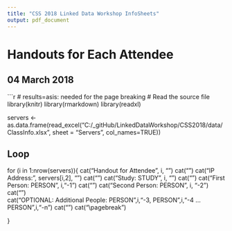 ```yaml
---
title: "CSS 2018 Linked Data Workshop InfoSheets"
output: pdf_document
---
```

# Handouts for Each Attendee
##  04 March 2018

\newpage


```r
# results=asis: needed for the page breaking
# Read the source file
library(knitr)
library(rmarkdown)
library(readxl)

servers <- as.data.frame(read_excel("C:/_gitHub/LinkedDataWorkshop/CSS2018/data/ClassInfo.xlsx", sheet = "Servers", col_names=TRUE))

## Loop
for (i in 1:nrow(servers)){
  cat("Handout for Attendee", i, "\n")
  cat("\n\n")
  cat("IP Address: ", servers[i,2], "\n")
  cat("\n\n")
  cat("Study: STUDY", i, "\n")
  cat("\n\n")
  cat("First Person: PERSON", i,"-1\n")
  cat("\n\n")
  cat("Second Person: PERSON", i, "-2\n")
  cat("\n\n")  
  cat("OPTIONAL: Additional People: PERSON",i,"-3, PERSON",i,"-4 ...PERSON",i,"-n\n")
  cat("\n\n")
  cat("\n\n\\pagebreak\n")
      
}
